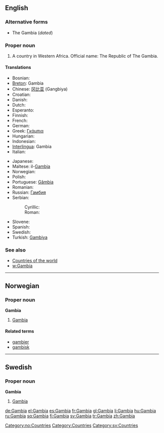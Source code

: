 ==English==

===Alternative forms===
*The Gambia (''dated'')

===Proper noun===
{{en-proper noun}}

# A country in Western Africa.  Official name: The Republic of The Gambia.

====Translations====
{{top}}
*Bosnian: {{t-|bs|Gambija|f}}
*[[Breton]]: Gambia
*Chinese: [[冈比亚]] (Gangbiya)
*Croatian: {{t-|hr|Gambija|f}}
* Danish: {{t-|da|Gambia}}
* Dutch: {{t-|nl|Gambia}}
* Esperanto: {{t-|eo|Gambio|xs=Esperanto}}
* Finnish: {{t+|fi|Gambia}}
* French: {{t+|fr|Gambie}}
* German: {{t+|de|Gambia}}
*Greek: [[Γκάμπια]]
* Hungarian: {{t+|hu|Gambia}}
* Indonesian: {{t-|id|Gambia|xs=Indonesian}}
*[[Interlingua]]: Gambia
* Italian: {{t-|it|Gambia}}
{{mid}}
* Japanese: {{t-|ja|ガンビア|tr=Ganbia|sc=Jpan}}
*Maltese: il-[[Gambja]]
* Norwegian: {{t-|no|Gambia}}
* Polish: {{t-|pl|Gambia}}
*Portuguese: [[Gâmbia]]
* Romanian: {{t-|ro|Gambia|f}}
*Russian: [[Гамбия]]
*Serbian:
*:Cyrillic: {{t-|sr|Гамбија|f|sc=Cyrl}}
*:Roman: {{t-|sr|Gambija|f}}
*Slovene: {{t+|sl|Gambija|f}}
* Spanish: {{t+|es|Gambia}}
* Swedish: {{t+|sv|Gambia}}
*Turkish: [[Gambiya]]
{{bottom}}

===See also===
*[[Countries of the world]]
*[[w:Gambia]]

----

==Norwegian==

===Proper noun===
'''Gambia'''

# [[Gambia#English|Gambia]]

====Related terms====
*[[gambier]]
*[[gambisk]]

[[Category:no:Countries]]

----

==Swedish==

===Proper noun===
'''Gambia'''

# [[Gambia#English|Gambia]]

[[Category:Countries]]
[[Category:sv:Countries]]

[[de:Gambia]]
[[el:Gambia]]
[[es:Gambia]]
[[fr:Gambia]]
[[gl:Gambia]]
[[li:Gambia]]
[[hu:Gambia]]
[[ru:Gambia]]
[[sq:Gambia]]
[[fi:Gambia]]
[[sv:Gambia]]
[[tr:Gambia]]
[[zh:Gambia]]